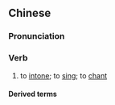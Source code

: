 {{also|咏叹}}
==Chinese==
{{zh-forms|s=咏叹|t2=詠歎}}

===Pronunciation===
{{zh-pron
|m=yǒngtàn
|c=wing6 taan3
|mn=qz,xm,zz:éng-thàn
|cat=v
}}

===Verb===
{{zh-verb}}

# to [[intone]]; to [[sing]]; to [[chant]]

====Derived terms====
{{zh-der|詠嘆調}}